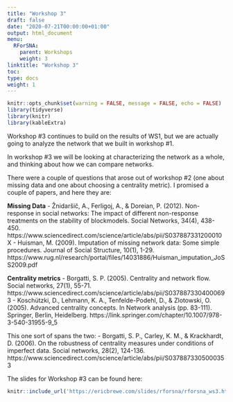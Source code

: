 ```yaml
---
title: "Workshop 3"
draft: false
date: "2020-07-21T00:00:00+01:00"
output: html_document
menu:
  RForSNA:
    parent: Workshops
    weight: 3
linktitle: "Workshop 3"
toc: 
type: docs
weight: 1
---
```

```r
knitr::opts_chunk$set(warning = FALSE, message = FALSE, echo = FALSE)
library(tidyverse)
library(knitr)
library(kableExtra)
```

Workshop #3 continues to build on the results of WS1, but we are actually going to analyze the network that we built in workshop #1. 

In workshop #3 we will be looking at characterizing the network as a whole, and thinking about how we can compare networks. 

There were a couple of questions that arose out of workshop #2 (one about missing data and one about choosing a centrality metric). I promised a couple of papers, and here they are:

**Missing Data**
    - Žnidaršič, A., Ferligoj, A., & Doreian, P. (2012). Non-response in social networks: The impact of different non-response treatments on the stability of blockmodels. Social Networks, 34(4), 438-450. https://www.sciencedirect.com/science/article/abs/pii/S037887331200010X
    - Huisman, M. (2009). Imputation of missing network data: Some simple procedures. Journal of Social Structure, 10(1), 1-29. https://www.rug.nl/research/portal/files/14031886/Huisman_imputation_JoSS2009.pdf
    
**Centrality metrics**
    - Borgatti, S. P. (2005). Centrality and network flow. Social networks, 27(1), 55-71. https://www.sciencedirect.com/science/article/abs/pii/S0378873304000693
    - Koschützki, D., Lehmann, K. A., Tenfelde-Podehl, D., & Zlotowski, O. (2005). Advanced centrality concepts. In Network analysis (pp. 83-111). Springer, Berlin, Heidelberg. https://link.springer.com/chapter/10.1007/978-3-540-31955-9_5
    
This one sort of spans the two:
- Borgatti, S. P., Carley, K. M., & Krackhardt, D. (2006). On the robustness of centrality measures under conditions of imperfect data. Social networks, 28(2), 124-136. https://www.sciencedirect.com/science/article/abs/pii/S0378873305000353



The slides for Workshop #3 can be found here:
```r
knitr::include_url('https://ericbrewe.com/slides/rforsna/rforsna_ws3.html#1')
```

